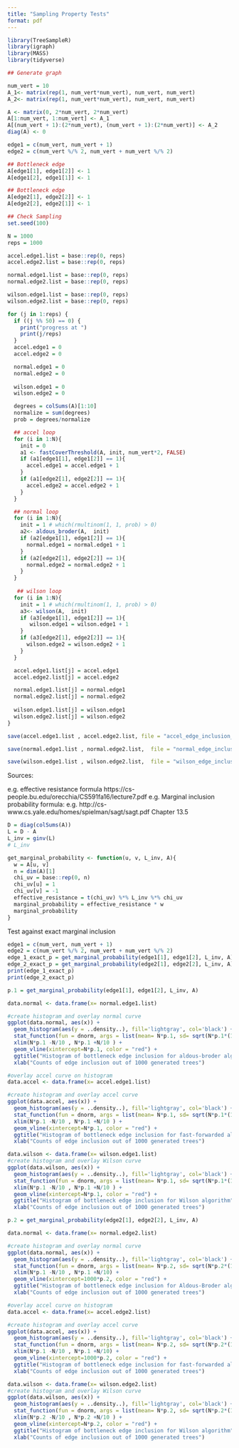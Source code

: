 ```yaml
---
title: "Sampling Property Tests"
format: pdf
---
```


```r
library(TreeSampleR)
library(igraph)
library(MASS)
library(tidyverse)
```

```r
## Generate graph 

num_vert = 10
A_1<- matrix(rep(1, num_vert*num_vert), num_vert, num_vert)
A_2<- matrix(rep(1, num_vert*num_vert), num_vert, num_vert)

A <- matrix(0, 2*num_vert, 2*num_vert)
A[1:num_vert, 1:num_vert] <- A_1
A[(num_vert + 1):(2*num_vert), (num_vert + 1):(2*num_vert)] <- A_2
diag(A) <- 0

edge1 = c(num_vert, num_vert + 1)
edge2 = c(num_vert %/% 2, num_vert + num_vert %/% 2)

## Bottleneck edge 
A[edge1[1], edge1[2]] <- 1
A[edge1[2], edge1[1]] <- 1

## Bottleneck edge 
A[edge2[1], edge2[2]] <- 1
A[edge2[2], edge2[1]] <- 1

```



```r
## Check Sampling
set.seed(100)

N = 1000
reps = 1000

accel.edge1.list = base::rep(0, reps)
accel.edge2.list = base::rep(0, reps)

normal.edge1.list = base::rep(0, reps)
normal.edge2.list = base::rep(0, reps)

wilson.edge1.list = base::rep(0, reps)
wilson.edge2.list = base::rep(0, reps)

for (j in 1:reps) {
  if ((j %% 50) == 0) {
    print("progress at ")
    print(j/reps)
  }
  accel.edge1 = 0
  accel.edge2 = 0

  normal.edge1 = 0
  normal.edge2 = 0
  
  wilson.edge1 = 0
  wilson.edge2 = 0

  degrees = colSums(A)[1:10]
  normalize = sum(degrees)
  prob = degrees/normalize

  ## accel loop
  for (i in 1:N){
    init = 0
    a1 <- fastCoverThreshold(A, init, num_vert*2, FALSE)
    if (a1[edge1[1], edge1[2]] == 1){
      accel.edge1 = accel.edge1 + 1
    }
    if (a1[edge2[1], edge2[2]] == 1){
      accel.edge2 = accel.edge2 + 1
    }
  }

  ## normal loop
  for (i in 1:N){
    init = 1 # which(rmultinom(1, 1, prob) > 0)
    a2<- aldous_broder(A,  init)
    if (a2[edge1[1], edge1[2]] == 1){
      normal.edge1 = normal.edge1 + 1
    }
    if (a2[edge2[1], edge2[2]] == 1){
      normal.edge2 = normal.edge2 + 1
    }
  }
  
   ## wilson loop
  for (i in 1:N){
    init = 1 # which(rmultinom(1, 1, prob) > 0)
    a3<- wilson(A,  init)
    if (a3[edge1[1], edge1[2]] == 1){
       wilson.edge1 = wilson.edge1 + 1
    }
    if (a3[edge2[1], edge2[2]] == 1){
      wilson.edge2 = wilson.edge2 + 1
    }
  }

  accel.edge1.list[j] = accel.edge1
  accel.edge2.list[j] = accel.edge2

  normal.edge1.list[j] = normal.edge1
  normal.edge2.list[j] = normal.edge2
  
  wilson.edge1.list[j] = wilson.edge1
  wilson.edge2.list[j] = wilson.edge2
}

save(accel.edge1.list , accel.edge2.list, file = "accel_edge_inclusion_samples_1000.RData")

save(normal.edge1.list , normal.edge2.list,  file = "normal_edge_inclusion_samples_1000.RData")

save(wilson.edge1.list , wilson.edge2.list,  file = "wilson_edge_inclusion_samples_1000.RData")
```


Sources:

e.g. effective resistance formula https://cs-people.bu.edu/orecchia/CS591fa16/lecture7.pdf e.g. Marginal inclusion probability formula: e.g. http://cs-www.cs.yale.edu/homes/spielman/sagt/sagt.pdf Chapter 13.5

```r
D = diag(colSums(A))
L = D - A
L_inv = ginv(L)
# L_inv

get_marginal_probability <- function(u, v, L_inv, A){
  w = A[u, v]
  n = dim(A)[1]
  chi_uv = base::rep(0, n)
  chi_uv[u] = 1
  chi_uv[v] = -1
  effective_resistance = t(chi_uv) %*% L_inv %*% chi_uv
  marginal_probability = effective_resistance * w
  marginal_probability
}
```

Test against exact marginal inclusion

```r
edge1 = c(num_vert, num_vert + 1)
edge2 = c(num_vert %/% 2, num_vert + num_vert %/% 2)
edge_1_exact_p = get_marginal_probability(edge1[1], edge1[2], L_inv, A)
edge_2_exact_p = get_marginal_probability(edge2[1], edge2[2], L_inv, A)
print(edge_1_exact_p)
print(edge_2_exact_p)

```

```r
p.1 = get_marginal_probability(edge1[1], edge1[2], L_inv, A)

data.normal <- data.frame(x= normal.edge1.list)

#create histogram and overlay normal curve
ggplot(data.normal, aes(x)) +
  geom_histogram(aes(y = ..density..), fill='lightgray', col='black') +
  stat_function(fun = dnorm, args = list(mean= N*p.1, sd= sqrt(N*p.1*(1-p.1)))) + 
  xlim(N*p.1 -N/10 , N*p.1 +N/10 ) + 
  geom_vline(xintercept=N*p.1, color = "red") +
  ggtitle("Histogram of bottleneck edge inclusion for aldous-broder algorithm") + 
  xlab("Counts of edge inclusion out of 1000 generated trees")

#overlay accel curve on histogram
data.accel <- data.frame(x= accel.edge1.list)

#create histogram and overlay accel curve
ggplot(data.accel, aes(x)) +
  geom_histogram(aes(y = ..density..), fill='lightgray', col='black') +
  stat_function(fun = dnorm, args = list(mean= N*p.1, sd= sqrt(N*p.1*(1-p.1)))) +
  xlim(N*p.1 -N/10 , N*p.1 +N/10 ) + 
  geom_vline(xintercept=N*p.1, color = "red") +
  ggtitle("Histogram of bottleneck edge inclusion for fast-forwarded algorithm") + 
  xlab("Counts of edge inclusion out of 1000 generated trees")

data.wilson <- data.frame(x= wilson.edge1.list)
#create histogram and overlay Wilson curve
ggplot(data.wilson, aes(x)) +
  geom_histogram(aes(y = ..density..), fill='lightgray', col='black') +
  stat_function(fun = dnorm, args = list(mean= N*p.1, sd= sqrt(N*p.1*(1-p.1)))) +
  xlim(N*p.1 -N/10 , N*p.1 +N/10 ) + 
  geom_vline(xintercept=N*p.1, color = "red") +
  ggtitle("Histogram of bottleneck edge inclusion for Wilson algorithm") + 
  xlab("Counts of edge inclusion out of 1000 generated trees")


```

```r
p.2 = get_marginal_probability(edge2[1], edge2[2], L_inv, A)

data.normal <- data.frame(x= normal.edge2.list)

#create histogram and overlay normal curve
ggplot(data.normal, aes(x)) +
  geom_histogram(aes(y = ..density..), fill='lightgray', col='black') +
  stat_function(fun = dnorm, args = list(mean= N*p.2, sd= sqrt(N*p.2*(1-p.2)))) + 
  xlim(N*p.1 -N/10 , N*p.1 +N/10) + 
  geom_vline(xintercept=1000*p.2, color = "red") +
  ggtitle("Histogram of bottleneck edge inclusion for Aldous-Broder algorithm") + 
  xlab("Counts of edge inclusion out of 1000 generated trees")

#overlay accel curve on histogram
data.accel <- data.frame(x= accel.edge2.list)

#create histogram and overlay accel curve
ggplot(data.accel, aes(x)) +
  geom_histogram(aes(y = ..density..), fill='lightgray', col='black') +
  stat_function(fun = dnorm, args = list(mean= N*p.2, sd= sqrt(N*p.2*(1-p.2)))) +
  xlim(N*p.1 -N/10 , N*p.1 +N/10) + 
  geom_vline(xintercept=1000*p.2, color = "red") +
  ggtitle("Histogram of bottleneck edge inclusion for fast-forwarded algorithm") + 
  xlab("Counts of edge inclusion out of 1000 generated trees")

data.wilson <- data.frame(x= wilson.edge2.list)
#create histogram and overlay Wilson curve
ggplot(data.wilson, aes(x)) +
  geom_histogram(aes(y = ..density..), fill='lightgray', col='black') +
  stat_function(fun = dnorm, args = list(mean= N*p.2, sd= sqrt(N*p.2*(1-p.2)))) +
  xlim(N*p.2 -N/10 , N*p.2 +N/10 ) + 
  geom_vline(xintercept=N*p.2, color = "red") +
  ggtitle("Histogram of bottleneck edge inclusion for Wilson algorithm") + 
  xlab("Counts of edge inclusion out of 1000 generated trees")

```

